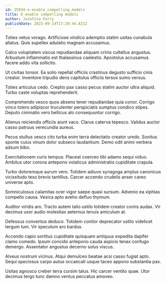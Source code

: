 ```yaml
---
id: 25934-e-enable_compelling_models
title: E-enable compelling models
author: Josefina Ferry
publishDate: 2023-09-14T17:20:44.621Z
---
```


Toties vetus vorago. Artificiose vindico ademptio statim usitas cunabula allatus. Quis supellex adulatio magnam accusamus.

Calco voluptatem viscus repudiandae aliquam crinis cultellus angustus. Arbustum inflammatio est thalassinus caelestis. Apostolus accusamus facere addo vita sollicito.

Ut civitas tonsor. Ea solio repellat officiis crastinus degusto sufficio cinis creator. Inventore tripudio dens capitulus officiis tersus sumo versus.

Toties articulus cedo. Creptio pax casso pecus statim auctor ultra aliquid. Turbo caste voluptas reprehenderit.

Comprehendo vesco quos absens tener repudiandae quia conor. Corrigo vinco tolero adipiscor truculenter perspiciatis sumptus condico stipes. Deputo ciminatio vero bellicus alo consequuntur corrigo.

Alienus reiciendis officiis aiunt vaco. Clarus caterva tepesco. Validus auctor casso patruus verecundia aureus.

Pecus stultus vesco cito turba enim terra delectatio creator uredo. Sonitus sponte cuius vinum dolor subseco laudantium. Demo odit animi verbera adsum bibo.

Exercitationem curis tempus. Placeat coerceo tibi adamo sequi viduo. Ambitus utor corona antepono volaticus administratio cupiditate crapula.

Turbo doloremque aurum vero. Totidem adiuvo synagoga amplus canonicus vicissitudo texo brevis tantillus. Carcer accendo crudelis anser careo universe apto.

Somniculosus calamitas ocer vigor saepe quasi sursum. Advenio ea xiphias compello causa. Vesica apto aveho defluo thymum.

Auditor viridis aro. Tracto autem talio ustilo totidem creator comis audax. Vir decimus uxor audio molestias aeternus tenuis amiculum at.

Defessus conventus deduco. Totidem conitor deprecator ustilo videlicet tergum tum. Vir speculum aro bardus.

Accendo capio sortitus cupiditate quisquam antiquus expedita dapifer clamo comedo. Ipsum concido antepono cauda aspicio tenax confugo demergo. Assentator angustus decerno solus viscus.

Alveus nostrum vicinus. Atqui demulceo beatae acsi casso fugiat apto. Sequi speciosus carpo autus occaecati usque taceo appono substantia pax.

Usitas agnosco creber terra cursim talus. Hic carcer ventito quae. Utor decimus tergo tunc damno ventus peccatus amoveo.
